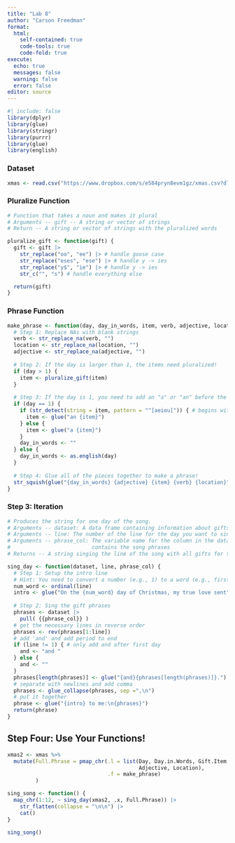 ```yaml
---
title: "Lab 8"
author: "Carson Freedman"
format: 
  html:
    self-contained: true
    code-tools: true
    code-fold: true
execute:
  echo: true
  messages: false
  warning: false
  error: false
editor: source
---
```


```r
#| include: false
library(dplyr)
library(glue)
library(stringr)
library(purrr)
library(glue)
library(english)
```
### Dataset
```r
xmas <- read.csv("https://www.dropbox.com/s/e584pryn8evm1gz/xmas.csv?dl=1")
```

### Pluralize Function
```r
# Function that takes a noun and makes it plural
# Arguments -- gift -- A string or vector of strings
# Return -- A string or vector of strings with the pluralized words

pluralize_gift <- function(gift) {
  gift <- gift |>
    str_replace("oo", "ee") |> # handle goose case
    str_replace("eses", "ese") |> # handle y -> ies
    str_replace("y$", "ie") |> # handle y -> ies
    str_c("", "s") # handle everything else

  return(gift)
}
```

### Phrase Function
```r
make_phrase <- function(day, day_in_words, item, verb, adjective, location) {
  # Step 1: Replace NAs with blank strings
  verb <- str_replace_na(verb, "")
  location <- str_replace_na(location, "")
  adjective <- str_replace_na(adjective, "")
  
  # Step 2: If the day is larger than 1, the items need pluralized! 
  if (day > 1) {
    item <- pluralize_gift(item)
  }
  
  # Step 3: If the day is 1, you need to add an "a" or "an" before the gift 
  if (day == 1) {
    if (str_detect(string = item, pattern = "^[aeiou]")) { # begins with a vowel
      item <- glue("an {item}")
    } else {
      item <- glue("a {item}")
    } 
    day_in_words <- ""
  } else {
    day_in_words <- as.english(day)
  }
  
  # Step 4: Glue all of the pieces together to make a phrase! 
  str_squish(glue("{day_in_words} {adjective} {item} {verb} {location}"))
}
```

### Step 3: Iteration
```r
# Produces the string for one day of the song.
# Arguments -- dataset: A data frame containing information about gifts
# Arguments -- line: The number of the line for the day you want to sing about
# Arguments -- phrase_col: The variable name for the column in the dataset that 
#                          contains the song phrases
# Returns -- A string singing the line of the song with all gifts for the given day.

sing_day <- function(dataset, line, phrase_col) {
  # Step 1: Setup the intro line
  # Hint: You need to convert a number (e.g., 1) to a word (e.g., first)
  num_word <- ordinal(line)
  intro <- glue("On the {num_word} day of Christmas, my true love sent")
  
  # Step 2: Sing the gift phrases
  phrases <- dataset |>
    pull( {{phrase_col}} )
  # get the necessary lines in reverse order
  phrases <- rev(phrases[1:line])
  # add 'and' and add period to end
  if (line != 1) { # only add and after first day
    and <- "and "
  } else {
    and <- ""
  }
  phrases[length(phrases)] <- glue("{and}{phrases[length(phrases)]}.")
  # separate with newlines and add comma
  phrases <- glue_collapse(phrases, sep =",\n")
  # put it together
  phrase <- glue("{intro} to me:\n{phrases}")
  return(phrase)
}
```

## Step Four: Use Your Functions!
```r
xmas2 <- xmas %>%
  mutate(Full.Phrase = pmap_chr(.l = list(Day, Day.in.Words, Gift.Item, Verb, 
                                          Adjective, Location), 
                                .f = make_phrase)
         )

sing_song <- function() {
  map_chr(1:12, ~ sing_day(xmas2, .x, Full.Phrase)) |>
    str_flatten(collapse = "\n\n") |>
    cat()
}

sing_song()
```

